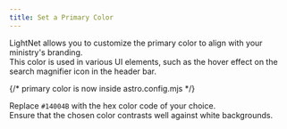 ```yaml
---
title: Set a Primary Color
---
```


LightNet allows you to customize the primary color to align with your ministry's branding.  
This color is used in various UI elements, such as the hover effect on the search magnifier icon in the header bar.

{/* primary color is now inside astro.config.mjs */}

Replace `#14004B` with the hex color code of your choice.  
Ensure that the chosen color contrasts well against white backgrounds.